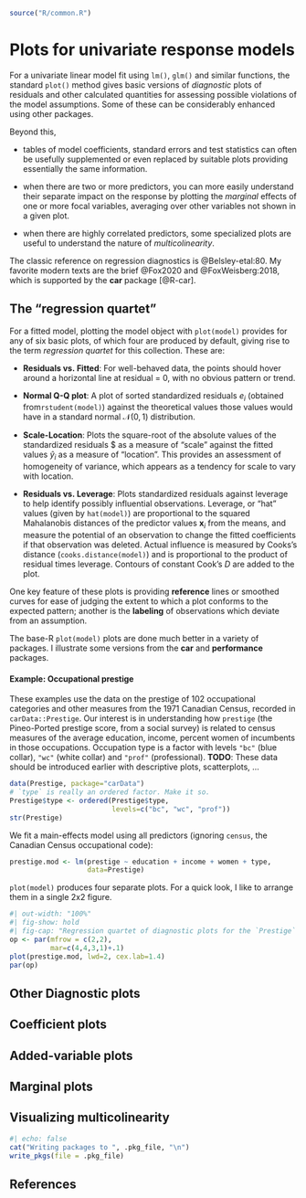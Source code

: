 ```r
source("R/common.R")
```

# Plots for univariate response models {#sec-linear-models-plots}

For a univariate linear model fit using `lm()`, `glm()` and similar functions, the standard `plot()`
method gives basic versions of _diagnostic_ plots of residuals and other calculated quantities for assessing
possible violations of the model assumptions.
Some of these can be considerably enhanced using other packages.

Beyond this, 

* tables of model coefficients, standard errors and test statistics can often be usefully 
supplemented or even replaced by suitable plots providing essentially the same information.

* when there are two or more predictors, you can more easily understand their separate impact
on the response by plotting the _marginal_ effects of one or more focal variables, averaging
over other variables not shown in a given plot.

* when there are highly correlated predictors, some specialized plots are useful to
understand the nature of _multicolinearity_.

The classic reference on regression diagnostics is @Belsley-etal:80.
My favorite modern texts are the brief @Fox2020 and @FoxWeisberg:2018,
which is supported by the **car** package [@R-car].

## The "regression quartet"

For a fitted model, plotting the model object with `plot(model)` provides for any of six basic plots,
of which four are produced by default, giving rise to the term _regression quartet_ for this collection.
These are:

* **Residuals vs. Fitted**: For well-behaved data, the points should hover around a horizontal line at residual = 0,
with no obvious pattern or trend.

* **Normal Q-Q plot**: A plot of sorted standardized residuals $e_i$ (obtained from`rstudent(model)`) against the theoretical values those values would have in a standard normal $\mathcal{N}(0, 1)$ distribution.

* **Scale-Location**: Plots the square-root of the absolute values of the standardized residuals $\sqrt{| e_i |}
as a measure of "scale" against the fitted values $\hat{y}_i$ as a measure of "location". This provides an assessment
of homogeneity of variance, which appears as a tendency for scale to vary with location.

* **Residuals vs. Leverage**: Plots standardized residuals against leverage to help identify possibly influential observations.
Leverage, or "hat" values (given by `hat(model)`) are proportional to the squared Mahalanobis distances of
the predictor values $\mathbf{x}_i$ from the means, and measure the potential of an observation to
change the fitted coefficients if that observation was deleted. Actual influence is measured by Cooks's distance
(`cooks.distance(model)`) and is proportional to the product of residual times leverage. Contours of constant
Cook's $D$ are added to the plot.

One key feature of these plots is providing **reference** lines or smoothed curves for ease of judging the
extent to which a plot conforms to the expected pattern; another is the **labeling** of observations which
deviate from an assumption.

The base-R `plot(model)` plots are done much better in a variety of packages.
I illustrate some versions from the **car** and **performance** packages.

#### **Example: Occupational prestige**{.unnumbered}

These examples use the data on the prestige of 102 occupational categories and other measures from the
1971 Canadian Census, recorded in `carData::Prestige`.
Our interest is in understanding how `prestige` (the Pineo-Ported prestige score, from a social survey)
is related to census measures of the average education, income, percent women of incumbents in those
occupations.
Occupation type is a factor with levels `"bc"` (blue collar), `"wc"` (white collar) and `"prof"` (professional).
**TODO**: These data should be introduced earlier with descriptive plots, scatterplots, ...

```r
data(Prestige, package="carData")
# `type` is really an ordered factor. Make it so.
Prestige$type <- ordered(Prestige$type,
                         levels=c("bc", "wc", "prof"))
str(Prestige)
```

We fit a main-effects model using all predictors (ignoring `census`, the Canadian Census occupational code):

```r
prestige.mod <- lm(prestige ~ education + income + women + type,
                   data=Prestige)
```

`plot(model)` produces four separate plots. For a quick look, I like to arrange them in a single 2x2 figure.

```r
#| out-width: "100%"
#| fig-show: hold
#| fig-cap: "Regression quartet of diagnostic plots for the `Prestige` data. Several possibly unusual observations are labeled."
op <- par(mfrow = c(2,2), 
          mar=c(4,4,3,1)+.1)
plot(prestige.mod, lwd=2, cex.lab=1.4)
par(op)
```


## Other Diagnostic plots

## Coefficient plots

## Added-variable plots 

## Marginal plots

## Visualizing multicolinearity

```r
#| echo: false
cat("Writing packages to ", .pkg_file, "\n")
write_pkgs(file = .pkg_file)
```

## References {.unnumbered}
